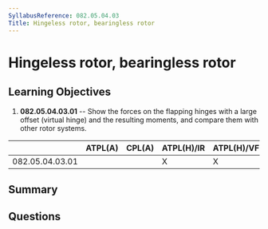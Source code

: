 ```yaml
---
SyllabusReference: 082.05.04.03
Title: Hingeless rotor, bearingless rotor
---
```


# Hingeless rotor, bearingless rotor

## Learning Objectives

1. **082.05.04.03.01** -- Show the forces on the flapping hinges with a large offset (virtual hinge) and the resulting moments, and compare them with other rotor systems.

|                 | ATPL(A) | CPL(A) | ATPL(H)/IR | ATPL(H)/VFR | CPL(H) | IR  | CBIR(A) |
| --------------- | ------- | ------ | ---------- | ----------- | ------ | --- | ------- |
| 082.05.04.03.01 |         |        | X          | X           | X      |     |         |

## Summary

## Questions
